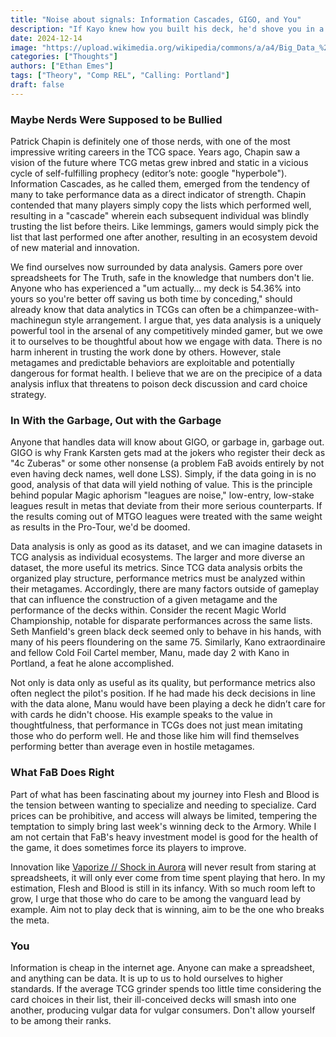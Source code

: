 ```yaml
---
title: "Noise about signals: Information Cascades, GIGO, and You"
description: "If Kayo knew how you built his deck, he'd shove you in a locker"
date: 2024-12-14
image: "https://upload.wikimedia.org/wikipedia/commons/a/a4/Big_Data_%2827774352248%29.jpg"
categories: ["Thoughts"]
authors: ["Ethan Emes"]
tags: ["Theory", "Comp REL", "Calling: Portland"]
draft: false
---
```


### Maybe Nerds Were Supposed to be Bullied

Patrick Chapin is definitely one of those nerds, with one of the most impressive writing careers in the TCG space. Years ago, Chapin saw a vision of the future where TCG metas grew inbred and static in a vicious cycle of self-fulfilling prophecy (editor’s note: google "hyperbole"). Information Cascades, as he called them, emerged from the tendency of many to take performance data as a direct indicator of strength. Chapin contended that many players simply copy the lists which performed well, resulting in a "cascade" wherein each subsequent individual was blindly trusting the list before theirs. Like lemmings, gamers would simply pick the list that last performed one after another, resulting in an ecosystem devoid of new material and innovation. 

We find ourselves now surrounded by data analysis. Gamers pore over spreadsheets for The Truth, safe in the knowledge that numbers don't lie. Anyone who has experienced a "um actually... my deck is 54.36% into yours so you're better off saving us both time by conceding," should already know that data analytics in TCGs can often be a chimpanzee-with-machinegun style arrangement. I argue that, yes data analysis is a uniquely powerful tool in the arsenal of any competitively minded gamer, but we owe it to ourselves to be thoughtful about how we engage with data. There is no harm inherent in trusting the work done by others. However, stale metagames and predictable behaviors are exploitable and potentially dangerous for format health. I believe that we are on the precipice of a data analysis influx that threatens to poison deck discussion and card choice strategy. 

### In With the Garbage, Out with the Garbage 

Anyone that handles data will know about GIGO, or garbage in, garbage out. GIGO is why Frank Karsten gets mad at the jokers who register their deck as "4c Zuberas" or some other nonsense (a problem FaB avoids entirely by not even having deck names, well done LSS). Simply, if the data going in is no good, analysis of that data will yield nothing of value. This is the principle behind popular Magic aphorism "leagues are noise," low-entry, low-stake leagues result in metas that deviate from their more serious counterparts. If the results coming out of MTGO leagues were treated with the same weight as results in the Pro-Tour, we'd be doomed. 

Data analysis is only as good as its dataset, and we can imagine datasets in TCG analysis as individual ecosystems. The larger and more diverse an dataset, the more useful its metrics. Since TCG data analysis orbits the organized play structure, performance metrics must be analyzed within their metagames. Accordingly, there are many factors outside of gameplay that can influence the construction of a given metagame and the performance of the decks within. Consider the recent Magic World Championship, notable for disparate performances across the same lists. Seth Manfield's green black deck seemed only to behave in his hands, with many of his peers floundering on the same 75. Similarly, Kano extraordinaire and fellow Cold Foil Cartel member, Manu, made day 2 with Kano in Portland, a feat he alone accomplished.

Not only is data only as useful as its quality, but performance metrics also often neglect the pilot's position. If he had made his deck decisions in line with the data alone, Manu would have been playing a deck he didn’t care for with cards he didn't choose. His example speaks to the value in thoughtfulness, that performance in TCGs does not just mean imitating those who do perform well. He and those like him will find themselves performing better than average even in hostile metagames. 

### What FaB Does Right

Part of what has been fascinating about my journey into Flesh and Blood is the tension between wanting to specialize and needing to specialize. Card prices can be prohibitive, and access will always be limited, tempering the temptation to simply bring last week's winning deck to the Armory. While I am not certain that FaB's heavy investment model is good for the health of the game, it does sometimes force its players to improve. 

Innovation like [Vaporize // Shock in Aurora](https://overpit.ch/tournament_report-aurora) will never result from staring at spreadsheets, it will only ever come from time spent playing that hero. In my estimation, Flesh and Blood is still in its infancy. With so much room left to grow, I urge that those who do care to be among the vanguard lead by example. Aim not to play deck that is winning, aim to be the one who breaks the meta. 

### You

Information is cheap in the internet age. Anyone can make a spreadsheet, and anything can be data. It is up to us to hold ourselves to higher standards. If the average TCG grinder spends too little time considering the card choices in their list, their ill-conceived decks will smash into one another, producing vulgar data for vulgar consumers. Don't allow yourself to be among their ranks.
